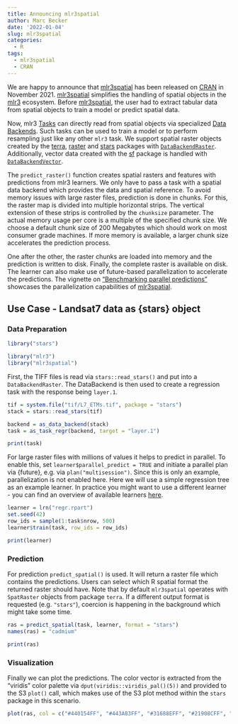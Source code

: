 ```yaml
---
title: Announcing mlr3spatial
author: Marc Becker
date: '2022-01-04'
slug: mlr3spatial
categories:
  - R
tags:
  - mlr3spatial
  - CRAN
---
```


We are happy to announce that [mlr3spatial](https://mlr3spatial.mlr-org.com/) has been released on [CRAN](https://cran.r-project.org/web/packages/mlr3spatial/index.html) in November 2021.
[mlr3spatial](https://mlr3spatial.mlr-org.com/) simplifies the handling of spatial objects in the [mlr3](https://github.com/mlr-org) ecosystem.
Before [mlr3spatial](https://mlr3spatial.mlr-org.com/), the user had to extract tabular data from spatial objects to train a model or predict spatial data.

Now, mlr3 [Tasks](https://mlr3.mlr-org.com/reference/Task.html) can directly read from spatial objects via specialized [Data Backends](https://mlr3.mlr-org.com/reference/DataBackend.html).
Such tasks can be used to train a model or to perform resampling just like any other `mlr3` task.
We support spatial raster objects created by the [terra](https://CRAN.R-project.org/package=terra), [raster](https://CRAN.R-project.org/package=raster) and [stars](https://CRAN.R-project.org/package=stars) packages with [`DataBackendRaster`](https://mlr3spatial.mlr-org.com/reference/DataBackendRaster.html).
Additionally, vector data created with the [sf](https://CRAN.R-project.org/package=sf) package is handled with [`DataBackendVector`](https://mlr3spatial.mlr-org.com/reference/DataBackendVector.html).

The `predict_raster()` function creates spatial rasters and features with predictions from mlr3 learners.
We only have to pass a task with a spatial data backend which provides the data and spatial reference.
To avoid memory issues with large raster files, prediction is done in chunks.
For this, the raster map is divided into multiple horizontal strips.
The vertical extension of these strips is controlled by the `chunksize` parameter.
The actual memory usage per core is a multiple of the specified chunk size.
We choose a default chunk size of 200 Megabytes which should work on most consumer grade machines.
If more memory is available, a larger chunk size accelerates the prediction process.

One after the other, the raster chunks are loaded into memory and the prediction is written to disk.
Finally, the complete raster is available on disk.
The learner can also make use of future-based parallelization to accelerate the predictions.
The vignette on [“Benchmarking parallel predictions”](https://mlr3spatial.mlr-org.com/articles/benchmark.html) showcases the parallelization capabilities of [mlr3spatial](https://mlr3spatial.mlr-org.com/).

## Use Case - Landsat7 data as {stars} object

### Data Preparation

```r
library("stars")
```

```r
library("mlr3")
library("mlr3spatial")
```

First, the TIFF files is read via `stars::read_stars()` and put into a `DataBackendRaster`.
The DataBackend is then used to create a regression task with the response being `layer.1`.

```r
tif = system.file("tif/L7_ETMs.tif", package = "stars")
stack = stars::read_stars(tif)

backend = as_data_backend(stack)
task = as_task_regr(backend, target = "layer.1")

print(task)
```

For large raster files with millions of values it helps to predict in parallel.
To enable this, set `learner$parallel_predict = TRUE` and initiate a parallel plan via {future}, e.g. via `plan("multisession")`.
Since this is only an example, parallelization is not enabled here.
Here we will use a simple regression tree as an example learner.
In practice you might want to use a different learner - you can find an overview of available learners [here](https://mlr3extralearners.mlr-org.com/articles/learners/list_learners.html).

```r
learner = lrn("regr.rpart")
set.seed(42)
row_ids = sample(1:task$nrow, 500)
learner$train(task, row_ids = row_ids)

print(learner)
```

### Prediction

For prediction `predict_spatial()` is used.
It will return a raster file which contains the predictions.
Users can select which R spatial format the returned raster should have.
Note that by default `mlr3spatial` operates with `SpatRaster` objects from package `terra`.
If a different output format is requested (e.g. `"stars"`), coercion is happening in the background which might take some time.

```r
ras = predict_spatial(task, learner, format = "stars")
names(ras) = "cadmium"

print(ras)
```

### Visualization

Finally we can plot the predictions.
The color vector is extracted from the "viridis" color palette via `dput(viridis::viridis_pal()(5))` and provided to the S3 `plot()` call, which makes use of the S3 plot method within the `stars` package in this scenario.

```r
plot(ras, col = c("#440154FF", "#443A83FF", "#31688EFF", "#21908CFF", "#35B779FF", "#8FD744FF", "#FDE725FF"))
```
